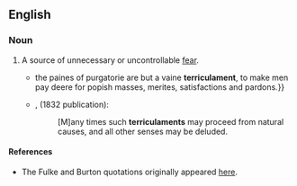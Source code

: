==English==

===Noun===
{{en-noun}}
# {{lb|en|obsolete}} A source of unnecessary or uncontrollable [[fear]].
#* {{quote-text|year=1589|author={{w|William Fulke}}|title=Confutation of the Rhemish New Testament (Annotation on Hebrews 10:31|passage={{...}}the paines of purgatorie are but a vaine '''terriculament''', to make men pay deere for popish masses, merites, satisfactions and pardons.}}
#* {{RQ:RBrtn AntmyMlncly}}, (1832 publication):
#*: [M]any times such '''terriculaments''' may proceed from natural causes, and all other senses may be deluded.

====References====
* The Fulke and Burton quotations originally appeared [http://home.comcast.net/~wwftd/ here].